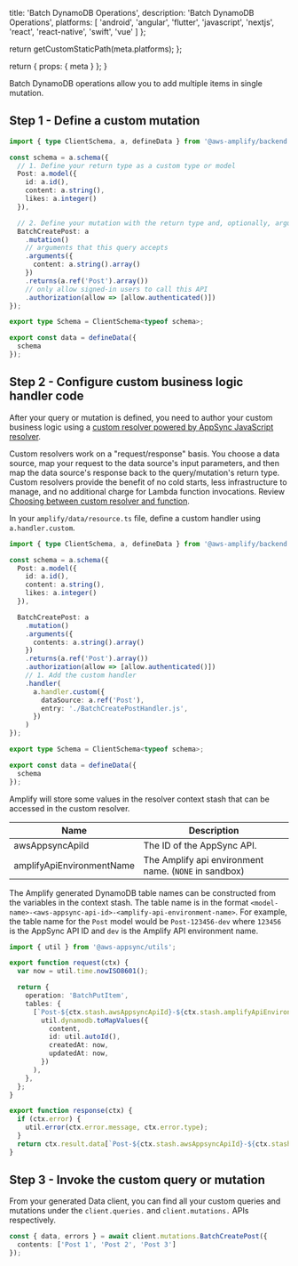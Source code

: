 
  title: 'Batch DynamoDB Operations',
  description:
    'Batch DynamoDB Operations',
  platforms: [
    'android',
    'angular',
    'flutter',
    'javascript',
    'nextjs',
    'react',
    'react-native',
    'swift',
    'vue'
  ]
};

  return getCustomStaticPath(meta.platforms);
};

  return {
    props: {
      meta
    }
  };
}

Batch DynamoDB operations allow you to add multiple items in single mutation.

## Step 1 - Define a custom mutation

```ts title="amplify/data/resource.ts"
import { type ClientSchema, a, defineData } from '@aws-amplify/backend';

const schema = a.schema({
  // 1. Define your return type as a custom type or model
  Post: a.model({
    id: a.id(),
    content: a.string(),
    likes: a.integer()
  }),

  // 2. Define your mutation with the return type and, optionally, arguments
  BatchCreatePost: a
    .mutation()
    // arguments that this query accepts
    .arguments({
      content: a.string().array()
    })
    .returns(a.ref('Post').array())
    // only allow signed-in users to call this API
    .authorization(allow => [allow.authenticated()])
});

export type Schema = ClientSchema<typeof schema>;

export const data = defineData({
  schema
});
```

## Step 2 - Configure custom business logic handler code

After your query or mutation is defined, you need to author your custom business logic using a [custom resolver powered by AppSync JavaScript resolver](https://docs.aws.amazon.com/appsync/latest/devguide/tutorials-js.html).

Custom resolvers work on a "request/response" basis. You choose a data source, map your request to the data source's input parameters, and then map the data source's response back to the query/mutation's return type. Custom resolvers provide the benefit of no cold starts, less infrastructure to manage, and no additional charge for Lambda function invocations. Review [Choosing between custom resolver and function](https://docs.aws.amazon.com/appsync/latest/devguide/resolver-reference-overview-js.html#choosing-data-source).

In your `amplify/data/resource.ts` file, define a custom handler using `a.handler.custom`.

```ts title="amplify/data/resource.ts"
import { type ClientSchema, a, defineData } from '@aws-amplify/backend';

const schema = a.schema({
  Post: a.model({
    id: a.id(),
    content: a.string(),
    likes: a.integer()
  }),

  BatchCreatePost: a
    .mutation()
    .arguments({
      contents: a.string().array()
    })
    .returns(a.ref('Post').array())
    .authorization(allow => [allow.authenticated()])
    // 1. Add the custom handler
    .handler(
      a.handler.custom({
        dataSource: a.ref('Post'),
        entry: './BatchCreatePostHandler.js',
      })
    )
});

export type Schema = ClientSchema<typeof schema>;

export const data = defineData({
  schema
});
```

Amplify will store some values in the resolver context stash that can be accessed in the custom resolver.

| Name                      | Description                                  |
| ------------------------- | -------------------------------------------- |
| awsAppsyncApiId           | The ID of the AppSync API.                   |
| amplifyApiEnvironmentName | The Amplify api environment name. (`NONE` in sandbox) |

The Amplify generated DynamoDB table names can be constructed from the variables in the context stash. The table name is in the format `<model-name>-<aws-appsync-api-id>-<amplify-api-environment-name>`. For example, the table name for the `Post` model would be `Post-123456-dev` where `123456` is the AppSync API ID and `dev` is the Amplify API environment name.

```ts title="amplify/data/BatchCreatePostHandler.js"
import { util } from '@aws-appsync/utils';

export function request(ctx) {
  var now = util.time.nowISO8601();

  return {
    operation: 'BatchPutItem',
    tables: {
      [`Post-${ctx.stash.awsAppsyncApiId}-${ctx.stash.amplifyApiEnvironmentName}`]: ctx.args.contents.map((content) =>
        util.dynamodb.toMapValues({
          content,
          id: util.autoId(),
          createdAt: now,
          updatedAt: now,
        })
      ),
    },
  };
}

export function response(ctx) {
  if (ctx.error) {
    util.error(ctx.error.message, ctx.error.type);
  }
  return ctx.result.data[`Post-${ctx.stash.awsAppsyncApiId}-${ctx.stash.amplifyApiEnvironmentName}`];
}
```

## Step 3 - Invoke the custom query or mutation

From your generated Data client, you can find all your custom queries and mutations under the `client.queries.` and `client.mutations.` APIs respectively.

```ts
const { data, errors } = await client.mutations.BatchCreatePost({
  contents: ['Post 1', 'Post 2', 'Post 3']
});
```
